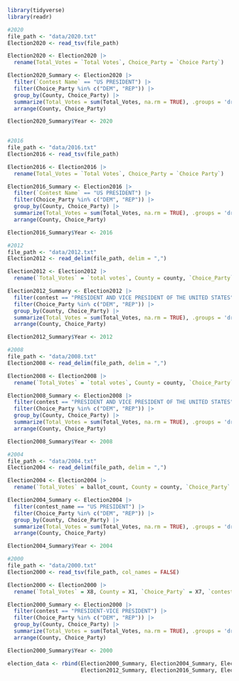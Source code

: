 ```r
library(tidyverse)
library(readr)

#2020
file_path <- "data/2020.txt"
Election2020 <- read_tsv(file_path)

Election2020 <- Election2020 |>
  rename(Total_Votes = `Total Votes`, Choice_Party = `Choice Party`)

Election2020_Summary <- Election2020 |>
  filter(`Contest Name` == "US PRESIDENT") |>
  filter(Choice_Party %in% c("DEM", "REP")) |>
  group_by(County, Choice_Party) |>
  summarize(Total_Votes = sum(Total_Votes, na.rm = TRUE), .groups = 'drop') |>
  arrange(County, Choice_Party) 

Election2020_Summary$Year <- 2020
  

#2016
file_path <- "data/2016.txt"
Election2016 <- read_tsv(file_path)

Election2016 <- Election2016 |>
  rename(Total_Votes = `Total Votes`, Choice_Party = `Choice Party`)

Election2016_Summary <- Election2016 |>
  filter(`Contest Name` == "US PRESIDENT") |>
  filter(Choice_Party %in% c("DEM", "REP")) |>
  group_by(County, Choice_Party) |>
  summarize(Total_Votes = sum(Total_Votes, na.rm = TRUE), .groups = 'drop') |>
  arrange(County, Choice_Party)

Election2016_Summary$Year <- 2016

#2012
file_path <- "data/2012.txt"
Election2012 <- read_delim(file_path, delim = ",")

Election2012 <- Election2012 |>
  rename(`Total_Votes` = `total votes`, County = county, `Choice_Party` = party) 

Election2012_Summary <- Election2012 |>
  filter(contest == "PRESIDENT AND VICE PRESIDENT OF THE UNITED STATES") |>
  filter(Choice_Party %in% c("DEM", "REP")) |>
  group_by(County, Choice_Party) |>
  summarize(Total_Votes = sum(Total_Votes, na.rm = TRUE), .groups = 'drop') |>
  arrange(County, Choice_Party)

Election2012_Summary$Year <- 2012

#2008
file_path <- "data/2008.txt"
Election2008 <- read_delim(file_path, delim = ",")

Election2008 <- Election2008 |>
  rename(`Total_Votes` = `total votes`, County = county, `Choice_Party` = party) 

Election2008_Summary <- Election2008 |>
  filter(contest == "PRESIDENT AND VICE PRESIDENT OF THE UNITED STATES") |>
  filter(Choice_Party %in% c("DEM", "REP")) |>
  group_by(County, Choice_Party) |>
  summarize(Total_Votes = sum(Total_Votes, na.rm = TRUE), .groups = 'drop') |>
  arrange(County, Choice_Party)

Election2008_Summary$Year <- 2008

#2004
file_path <- "data/2004.txt"
Election2004 <- read_delim(file_path, delim = ",")

Election2004 <- Election2004 |>
  rename(`Total_Votes` = ballot_count, County = county, `Choice_Party` = party_cd) 

Election2004_Summary <- Election2004 |>
  filter(contest_name == "US PRESIDENT") |>
  filter(Choice_Party %in% c("DEM", "REP")) |>
  group_by(County, Choice_Party) |>
  summarize(Total_Votes = sum(Total_Votes, na.rm = TRUE), .groups = 'drop') |>
  arrange(County, Choice_Party)

Election2004_Summary$Year <- 2004

#2000
file_path <- "data/2000.txt"
Election2000 <- read_tsv(file_path, col_names = FALSE)

Election2000 <- Election2000 |>
  rename(`Total_Votes` = X8, County = X1, `Choice_Party` = X7, `contest` = X5) 

Election2000_Summary <- Election2000 |>
  filter(contest == "PRESIDENT-VICE PRESIDENT") |>
  filter(Choice_Party %in% c("DEM", "REP")) |>
  group_by(County, Choice_Party) |>
  summarize(Total_Votes = sum(Total_Votes, na.rm = TRUE), .groups = 'drop') |>
  arrange(County, Choice_Party)

Election2000_Summary$Year <- 2000
```

```r
election_data <- rbind(Election2000_Summary, Election2004_Summary, Election2008_Summary, 
                       Election2012_Summary, Election2016_Summary, Election2020_Summary)
```


